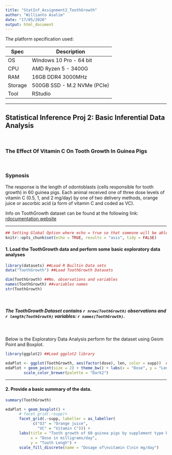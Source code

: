 ```yaml
---
title: "StatInf_Assignment2_ToothGrowth"
author: "Willianto Asalim"
date: "17/05/2020"
output: html_document
---
```


The platform specification used:

Spec    | Description
------- | -----------------------
OS      | Windows 10 Pro - 64 bit
CPU     | AMD Ryzen 5 - 3400G
RAM     | 16GB DDR4 3000MHz
Storage | 500GB SSD - M.2 NVMe (PCIe) 
Tool    | RStudio

***



##  Statistical Inference Proj 2: Basic Inferential Data Analysis

<br />


### The Effect Of Vitamin C On Tooth Growth In Guinea Pigs

<br />


### Sypnosis

The response is the length of odontoblasts (cells responsible for tooth growth) in 60 guinea pigs. Each animal received one of three dose levels of vitamin C (0.5, 1, and 2 mg/day) by one of two delivery methods, orange juice or ascorbic acid (a form of vitamin C and coded as VC).

Info on ToothGrowth dataset can be found at the following link: [rdocumentation website](https://www.rdocumentation.org/packages/datasets/versions/3.6.2/topics/ToothGrowth)


***

```r
## Setting Global Option where echo = true so that someone will be able to read the code and results.
knitr::opts_chunk$set(echo = TRUE, results = "asis", tidy = FALSE)
```

#### 1. Load the ToothGrowth data and perform some basic exploratory data analyses

```r
library(datasets) ##Load R Builtin Data sets
data("ToothGrowth") ##Load ToothGrowth Datasets
```

```r
dim(ToothGrowth) ##No. observations and variables
names(ToothGrowth) ##variables names
str(ToothGrowth)

```

<br />

##### The ToothGrowth Dataset contains `r nrow(ToothGrowth)` observations and `r length(ToothGrowth)` variables: `r names(ToothGrowth)`.

<br />

Below is the Exploratory Data Analysis perform for the dataset using Geom Point and Boxplot.
```r
library(ggplot2) ##Load ggplot2 library

edaPlot <- ggplot(ToothGrowth, aes(factor(dose), len, color = supp))  ##ggplot basic info
edaPlot + geom_point(size = 2) + theme_bw() + labs(x = "Dose", y = "Length", color = "Supplement") +
        scale_color_brewer(palette = "Dark2")


```

***

#### 2. Provide a basic summary of the data.

```r
summary(ToothGrowth)

```

```r
edaPlot + geom_boxplot() +
      # facet_grid(.~supp)+
      facet_grid(.~supp, labeller = as_labeller(
            c("OJ" = "Orange juice", 
              "VC" = "Vitamin C"))) +
      labs(title = "Tooth growth of 60 guinea pigs by supplement type based on dosage",
           x = "Dose in milligrams/day", 
           y = "Tooth Lengh") +
      scale_fill_discrete(name = "Dosage of\nvitamin C\nin mg/day")


```


